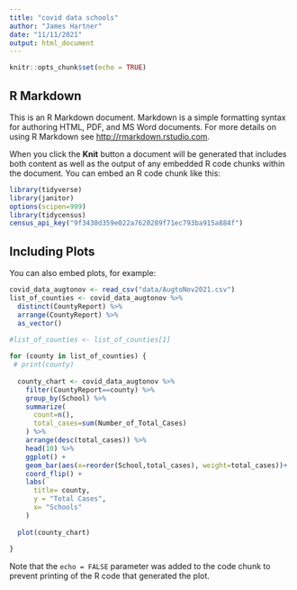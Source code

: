```yaml
---
title: "covid data schools"
author: "James Hartner"
date: "11/11/2021"
output: html_document
---
```


```r
knitr::opts_chunk$set(echo = TRUE)
```

## R Markdown

This is an R Markdown document. Markdown is a simple formatting syntax for authoring HTML, PDF, and MS Word documents. For more details on using R Markdown see <http://rmarkdown.rstudio.com>.

When you click the **Knit** button a document will be generated that includes both content as well as the output of any embedded R code chunks within the document. You can embed an R code chunk like this:

```r
library(tidyverse)
library(janitor)
options(scipen=999)
library(tidycensus)
census_api_key("9f3430d359e022a7620289f71ec793ba915a884f")
```

## Including Plots

You can also embed plots, for example:

```r
covid_data_augtonov <- read_csv("data/AugtoNov2021.csv")
list_of_counties <- covid_data_augtonov %>%
  distinct(CountyReport) %>%
  arrange(CountyReport) %>%
  as_vector()
 
#list_of_counties <- list_of_counties[1]

for (county in list_of_counties) {
 # print(county)
  
  county_chart <- covid_data_augtonov %>%
    filter(CountyReport==county) %>%
    group_by(School) %>%
    summarize(
      count=n(),
      total_cases=sum(Number_of_Total_Cases)
    ) %>%
    arrange(desc(total_cases)) %>%
    head(10) %>%
    ggplot() +
    geom_bar(aes(x=reorder(School,total_cases), weight=total_cases))+
    coord_flip() +
    labs(
      title= county,
      y = "Total Cases",
      x= "Schools"
    )  
  
  plot(county_chart)
    
}
```

Note that the `echo = FALSE` parameter was added to the code chunk to prevent printing of the R code that generated the plot.
